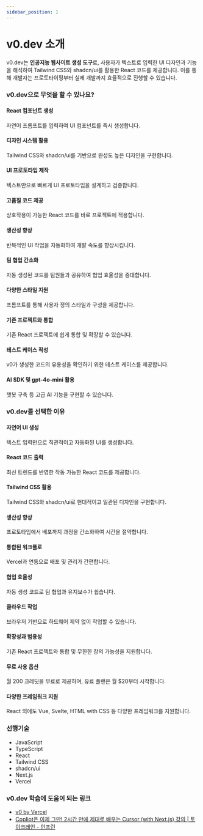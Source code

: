 ```yaml
---
sidebar_position: 1
---
```


# v0.dev 소개

v0.dev는 **인공지능 웹사이트 생성 도구**로, 사용자가 텍스트로 입력한 UI 디자인과 기능을 해석하여 Tailwind CSS와 shadcn/ui를 활용한 React 코드를 제공합니다. 이를 통해 개발자는 프로토타이핑부터 실제 개발까지 효율적으로 진행할 수 있습니다.

### v0.dev으로 무엇을 할 수 있나요?

#### React 컴포넌트 생성

자연어 프롬프트를 입력하여 UI 컴포넌트를 즉시 생성합니다.

#### 디자인 시스템 활용

Tailwind CSS와 shadcn/ui를 기반으로 완성도 높은 디자인을 구현합니다.

#### UI 프로토타입 제작

텍스트만으로 빠르게 UI 프로토타입을 설계하고 검증합니다.

#### 고품질 코드 제공

상호작용이 가능한 React 코드를 바로 프로젝트에 적용합니다.

#### 생산성 향상

반복적인 UI 작업을 자동화하여 개발 속도를 향상시킵니다.

#### 팀 협업 간소화

자동 생성된 코드를 팀원들과 공유하여 협업 효율성을 증대합니다.

#### 다양한 스타일 지원

프롬프트를 통해 사용자 정의 스타일과 구성을 제공합니다.

#### 기존 프로젝트와 통합

기존 React 프로젝트에 쉽게 통합 및 확장할 수 있습니다.

#### 테스트 케이스 작성

v0가 생성한 코드의 유용성을 확인하기 위한 테스트 케이스를 제공합니다.

#### AI SDK 및 gpt-4o-mini 활용

챗봇 구축 등 고급 AI 기능을 구현할 수 있습니다.

### v0.dev를 선택한 이유

#### 자연어 UI 생성

텍스트 입력만으로 직관적이고 자동화된 UI를 생성합니다.

#### React 코드 출력

최신 트렌드를 반영한 작동 가능한 React 코드를 제공합니다.

#### Tailwind CSS 활용

Tailwind CSS와 shadcn/ui로 현대적이고 일관된 디자인을 구현합니다.

#### 생산성 향상

프로토타입에서 배포까지 과정을 간소화하여 시간을 절약합니다.

#### 통합된 워크플로

Vercel과 연동으로 배포 및 관리가 간편합니다.

#### 협업 효율성

자동 생성 코드로 팀 협업과 유지보수가 쉽습니다.

#### 클라우드 작업

브라우저 기반으로 하드웨어 제약 없이 작업할 수 있습니다.

#### 확장성과 범용성

기존 React 프로젝트와 통합 및 무한한 창의 가능성을 지원합니다.

#### 무료 사용 옵션

월 200 크레딧을 무료로 제공하며, 유료 플랜은 월 $20부터 시작합니다.

#### 다양한 프레임워크 지원

React 외에도 Vue, Svelte, HTML with CSS 등 다양한 프레임워크를 지원합니다.

### 선행기술

- JavaScript
- TypeScript
- React
- Tailwind CSS
- shadcn/ui
- Next.js
- Vercel

### v0.dev 학습에 도움이 되는 링크

- [v0 by Vercel](https://v0.dev/)
- [Copliot은 이제 그만! 2시간 만에 제대로 배우는 Cursor (with Next.js) 강의 | 토이크레인 - 인프런](https://www.inflearn.com/course/ai-%ED%99%9C%EC%9A%A9%ED%95%9C-%EC%84%9C%EB%B9%84%EC%8A%A4-%EB%A7%8C%EB%93%A4%EA%B8%B0-next14)
